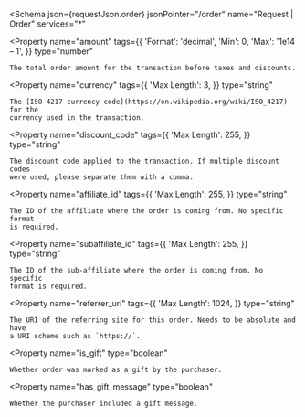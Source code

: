 
<Schema
  json={requestJson.order}
  jsonPointer="/order"
  name="Request | Order"
  services="*"
>
  <Property
    name="amount"
    tags={{
      'Format': 'decimal',
      'Min': 0,
      'Max': '1e14 – 1',
    }}
    type="number"
  >
    The total order amount for the transaction before taxes and discounts.
  </Property>

  <Property
    name="currency"
    tags={{
      'Max Length': 3,
    }}
    type="string"
  >
    The [ISO 4217 currency code](https://en.wikipedia.org/wiki/ISO_4217) for the
    currency used in the transaction.
  </Property>

  <Property
    name="discount_code"
    tags={{
      'Max Length': 255,
    }}
    type="string"
  >
    The discount code applied to the transaction. If multiple discount codes
    were used, please separate them with a comma.
  </Property>

  <Property
    name="affiliate_id"
    tags={{
      'Max Length': 255,
    }}
    type="string"
  >
    The ID of the affiliate where the order is coming from. No specific format
    is required.
  </Property>

  <Property
    name="subaffiliate_id"
    tags={{
      'Max Length': 255,
    }}
    type="string"
  >
    The ID of the sub-affiliate where the order is coming from. No specific
    format is required.
  </Property>

  <Property
    name="referrer_uri"
    tags={{
      'Max Length': 1024,
    }}
    type="string"
  >
    The URI of the referring site for this order. Needs to be absolute and have
    a URI scheme such as `https://`.
  </Property>

  <Property
    name="is_gift"
    type="boolean"
  >
    Whether order was marked as a gift by the purchaser.
  </Property>

  <Property
    name="has_gift_message"
    type="boolean"
  >
    Whether the purchaser included a gift message.
  </Property>
</Schema>
